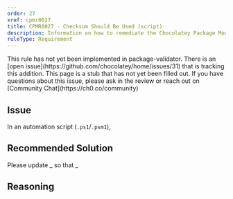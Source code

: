 ```yaml
---
order: 27
xref: cpmr0027
title: CPMR0027 - Checksum Should Be Used (script)
description: Information on how to remediate the Chocolatey Package Moderation Rule 0027
ruleType: Requirement
---
```


<PackageValidatorRuleRequirement />

<Callout type="warning">
    This rule has not yet been implemented in package-validator.  There is an [open issue](https://github.com/chocolatey/home/issues/31) that is tracking this addition.
</Callout>

<Callout type="info">
    This page is a stub that has not yet been filled out. If you have questions about this issue, please ask in the review or reach out on [Community Chat](https://ch0.co/community)
</Callout>

## Issue
In an automation script (`.ps1`/`.psm1`),

## Recommended Solution
Please update _ so that _

## Reasoning
